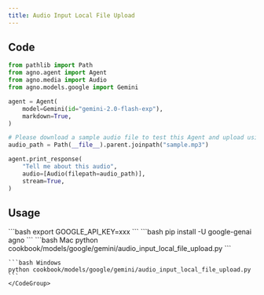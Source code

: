 ```yaml
---
title: Audio Input Local File Upload
---
```


## Code

```python cookbook/models/google/gemini/audio_input_local_file_upload.py
from pathlib import Path
from agno.agent import Agent
from agno.media import Audio
from agno.models.google import Gemini

agent = Agent(
    model=Gemini(id="gemini-2.0-flash-exp"),
    markdown=True,
)

# Please download a sample audio file to test this Agent and upload using:
audio_path = Path(__file__).parent.joinpath("sample.mp3")

agent.print_response(
    "Tell me about this audio",
    audio=[Audio(filepath=audio_path)],
    stream=True,
)
```

## Usage

<Steps>
  <Snippet file="create-venv-step.mdx" />

  <Step title="Set your API key">
    ```bash
    export GOOGLE_API_KEY=xxx
    ```
  </Step>

  <Step title="Install libraries">
    ```bash
    pip install -U google-genai agno
    ```
  </Step>

  <Step title="Run Agent">
    <CodeGroup>
    ```bash Mac
    python cookbook/models/google/gemini/audio_input_local_file_upload.py
    ```

    ```bash Windows
    python cookbook/models/google/gemini/audio_input_local_file_upload.py
    ```
    </CodeGroup>
  </Step>
</Steps> 